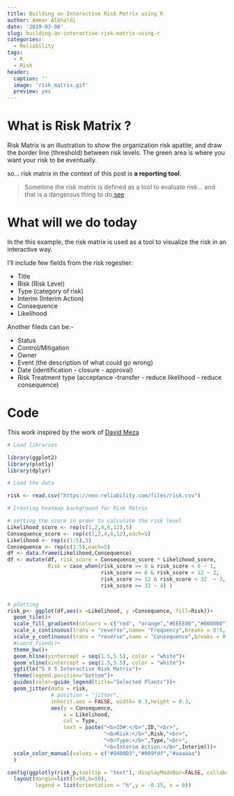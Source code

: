 ```yaml
---
title: Building an Interactive Risk Matrix using R
author: Ammar Alkhaldi
date: '2019-03-08'
slug: building-an-interactive-risk-matrix-using-r
categories:
  - Reliability
tags:
  - R
  - Risk
header:
  caption: ''
  image: 'risk_matrix.gif'
  preview: yes
---
```



# What is Risk Matrix ?

Risk Matrix is an illustration to show the organization risk apatite, and draw the border line (threshold) between risk levels.
The green area is where you want your risk to be eventually.

so... risk matrix in the context of this post is **a reporting tool**.

> Sometime the risk matrix is defined as a tool to evaluate risk... and that is a dangerous thing to do,[see](https://kazarians.com/wp-content/uploads/2018/03/Busby_Risk-Matrix-Pitfalls_180302.pdf)

# What will we do today

In the this example, the risk matrix is used as a tool to visualize the risk in an interactive way.

I'll include few fields from the risk regestier:

- Title
- Risk (Risk Level)
- Type (category of risk)
- Interim (Interim Action)
- Consequence
- Likelihood


Another fileds can be:-

- Status 
- Control/Mitigation
- Owner
- Event (the description of what could go wrong)
- Date (identification - closure - approval)
- Risk Treatment type (acceptance -transfer - reduce likelihood - reduce consequence)


# Code 

This work inspired by the work of [David Meza](https://knowledger.rbind.io/post/creating-a-risk-matrix-in-r/) 

```r
# Load libraries

library(ggplot2)
library(plotly)
library(dplyr)

# Load the data

risk <- read.csv("https://neo-reliability.com/files/risk.csv")

# Creating heatmap background for Risk Matrix

# setting the score in order to calculate the risk level
Likelihood_score <- rep(c(1,2,4,6,12),5)
Consequence_score <- rep(c(1,2,4,6,12),each=5)
Likelihood <- rep(c(1:5),5)
Consequence <- rep(c(1:5),each=5)
df <- data.frame(Likelihood,Consequence)
df <- mutate(df, risk_score = Consequence_score * Likelihood_score,
             Risk = case_when(risk_score >= 0 & risk_score < 6 ~ 1,
                              risk_score >= 6 & risk_score < 12 ~ 2,
                              risk_score >= 12 & risk_score < 32  ~ 3,
                              risk_score >= 32 ~ 4) )


# plotting 
risk_p<- ggplot(df,aes(x =Likelihood, y =Consequence, fill=Risk))+
  geom_tile()+
  scale_fill_gradientn(colours = c("red", "orange","#EEEE00","#008000"),guide=FALSE)+
  scale_x_continuous(trans = "reverse",name= "Frequency",breaks = 0:5, expand = c(0, 0))+
  scale_y_continuous(trans = "reverse",name = "Consequence",breaks = 0:5, expand = c(0, 0))+
  #coord_fixed()+
  theme_bw()+
  geom_hline(yintercept = seq(1.5,5.5), color = "white")+
  geom_vline(xintercept = seq(1.5,5.5), color = "white")+
  ggtitle("5 X 5 Interactive Risk Matrix")+
  theme(legend.position="bottom")+
  guides(color=guide_legend(title="Selected Plants"))+
  geom_jitter(data = risk,
              # position = "jitter",
              inherit.aes = FALSE, width= 0.3,height = 0.3,
              aes(y = Consequence,
                  x = Likelihood, 
                  col = Type,
                  text = paste("<b>ID#:</b>",ID,"<br>",
                               "<b>Risk:</b>",Risk,"<br>",
                               "<b>Type:</b>",Type,"<br>",
                               "<b>Interim Action:</b>",Interim)))+
  scale_color_manual(values = c("#9400D3","#009fdf","#aaaaaa")
  )

config(ggplotly(risk_p,tooltip = "text"), displayModeBar=FALSE, collaborate = FALSE) %>%
  layout(margin=list(l=90,b=50),
         legend = list(orientation = "h",y = -0.15, x = 0))

```


